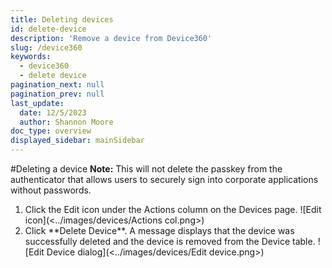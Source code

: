 ```yaml
---
title: Deleting devices
id: delete-device
description: 'Remove a device from Device360'
slug: /device360
keywords:
  - device360
  - delete device
pagination_next: null
pagination_prev: null
last_update:
  date: 12/5/2023
  author: Shannon Moore
doc_type: overview
displayed_sidebar: mainSidebar
---
```

#Deleting a device
**Note:** This will not delete the passkey from the authenticator that allows users to securely sign into corporate applications without passwords.
<ol>
 <li>Click the Edit icon under the Actions column on the Devices page.
![Edit icon](<../images/devices/Actions col.png>)
</li>
<li> Click **Delete Device**. A message displays that the device was successfully deleted and the device is removed from the Device table.
![Edit Device dialog](<../images/devices/Edit device.png>)
</li>
</ol>